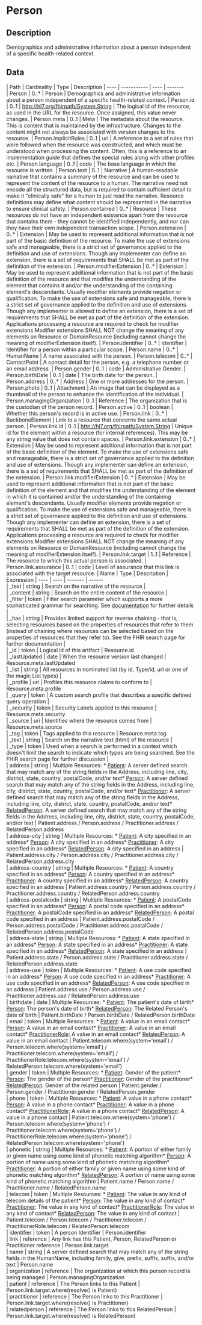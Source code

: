 
  # Person
 ## Description 
 Demographics and administrative information about a person independent of a specific health-related context. 

  ## Data
  <Tabs> <TabItem value="structure" label="Structure">
   | Path | Cardinality | Type | Description
  | ---- | ----------- | ---- | -------  
 | Person | 0..* | Person | Demographics and administrative information about a person independent of a specific health-related context. 
 | Person.id | 0..1 | http://hl7.org/fhirpath/System.String | The logical id of the resource, as used in the URL for the resource. Once assigned, this value never changes. 
 | Person.meta | 0..1 | Meta | The metadata about the resource. This is content that is maintained by the infrastructure. Changes to the content might not always be associated with version changes to the resource. 
 | Person.implicitRules | 0..1 | uri | A reference to a set of rules that were followed when the resource was constructed, and which must be understood when processing the content. Often, this is a reference to an implementation guide that defines the special rules along with other profiles etc. 
 | Person.language | 0..1 | code | The base language in which the resource is written. 
 | Person.text | 0..1 | Narrative | A human-readable narrative that contains a summary of the resource and can be used to represent the content of the resource to a human. The narrative need not encode all the structured data, but is required to contain sufficient detail to make it "clinically safe" for a human to just read the narrative. Resource definitions may define what content should be represented in the narrative to ensure clinical safety. 
 | Person.contained | 0..* | Resource | These resources do not have an independent existence apart from the resource that contains them - they cannot be identified independently, and nor can they have their own independent transaction scope. 
 | Person.extension | 0..* | Extension | May be used to represent additional information that is not part of the basic definition of the resource. To make the use of extensions safe and manageable, there is a strict set of governance  applied to the definition and use of extensions. Though any implementer can define an extension, there is a set of requirements that SHALL be met as part of the definition of the extension. 
 | Person.modifierExtension | 0..* | Extension | May be used to represent additional information that is not part of the basic definition of the resource and that modifies the understanding of the element that contains it and/or the understanding of the containing element's descendants. Usually modifier elements provide negation or qualification. To make the use of extensions safe and manageable, there is a strict set of governance applied to the definition and use of extensions. Though any implementer is allowed to define an extension, there is a set of requirements that SHALL be met as part of the definition of the extension. Applications processing a resource are required to check for modifier extensions.Modifier extensions SHALL NOT change the meaning of any elements on Resource or DomainResource (including cannot change the meaning of modifierExtension itself). 
 | Person.identifier | 0..* | Identifier | Identifier for a person within a particular scope. 
 | Person.name | 0..* | HumanName | A name associated with the person. 
 | Person.telecom | 0..* | ContactPoint | A contact detail for the person, e.g. a telephone number or an email address. 
 | Person.gender | 0..1 | code | Administrative Gender. 
 | Person.birthDate | 0..1 | date | The birth date for the person. 
 | Person.address | 0..* | Address | One or more addresses for the person. 
 | Person.photo | 0..1 | Attachment | An image that can be displayed as a thumbnail of the person to enhance the identification of the individual. 
 | Person.managingOrganization | 0..1 | Reference | The organization that is the custodian of the person record. 
 | Person.active | 0..1 | boolean | Whether this person's record is in active use. 
 | Person.link | 0..* | BackboneElement | Link to a resource that concerns the same actual person. 
 | Person.link.id | 0..1 | http://hl7.org/fhirpath/System.String | Unique id for the element within a resource (for internal references). This may be any string value that does not contain spaces. 
 | Person.link.extension | 0..* | Extension | May be used to represent additional information that is not part of the basic definition of the element. To make the use of extensions safe and manageable, there is a strict set of governance  applied to the definition and use of extensions. Though any implementer can define an extension, there is a set of requirements that SHALL be met as part of the definition of the extension. 
 | Person.link.modifierExtension | 0..* | Extension | May be used to represent additional information that is not part of the basic definition of the element and that modifies the understanding of the element in which it is contained and/or the understanding of the containing element's descendants. Usually modifier elements provide negation or qualification. To make the use of extensions safe and manageable, there is a strict set of governance applied to the definition and use of extensions. Though any implementer can define an extension, there is a set of requirements that SHALL be met as part of the definition of the extension. Applications processing a resource are required to check for modifier extensions.Modifier extensions SHALL NOT change the meaning of any elements on Resource or DomainResource (including cannot change the meaning of modifierExtension itself). 
 | Person.link.target | 1..1 | Reference | The resource to which this actual person is associated. 
 | Person.link.assurance | 0..1 | code | Level of assurance that this link is associated with the target resource. 
</TabItem>
 <TabItem value="searchparameter" label="Search Parameters">
   | Name | Type | Description  | Expression 
    | ---- | ---- | ------- | ------  
 | _text | string | Search on the narrative of the resource |   
 | _content | string | Search on the entire content of the resource |   
 | _filter | token | Filter search parameter which supports a more sophisticated grammar for searching. See [documentation](search_filter.html) for further details |   
 | _has | string | Provides limited support for reverse chaining - that is, selecting resources based on the properties of resources that refer to them (instead of chaining where resources can be selected based on the properties of resources that they refer to). See the FHIR search page for further documentation |   
 | _id | token | Logical id of this artifact | Resource.id  
 | _lastUpdated | date | When the resource version last changed | Resource.meta.lastUpdated  
 | _list | string | All resources in nominated list (by id, Type/id, url or one of the magic List types) |   
 | _profile | uri | Profiles this resource claims to conform to | Resource.meta.profile  
 | _query | token | A custom search profile that describes a specific defined query operation |   
 | _security | token | Security Labels applied to this resource | Resource.meta.security  
 | _source | uri | Identifies where the resource comes from | Resource.meta.source  
 | _tag | token | Tags applied to this resource | Resource.meta.tag  
 | _text | string | Search on the narrative text (html) of the resource |   
 | _type | token | Used when a search is performed in a context which doesn't limit the search to indicate which types are being searched. See the FHIR search page for further discussion |   
 | address | string | Multiple Resources: * [Patient](patient.html): A server defined search that may match any of the string fields in the Address, including line, city, district, state, country, postalCode, and/or text* [Person](person.html): A server defined search that may match any of the string fields in the Address, including line, city, district, state, country, postalCode, and/or text* [Practitioner](practitioner.html): A server defined search that may match any of the string fields in the Address, including line, city, district, state, country, postalCode, and/or text* [RelatedPerson](relatedperson.html): A server defined search that may match any of the string fields in the Address, including line, city, district, state, country, postalCode, and/or text | Patient.address / Person.address / Practitioner.address / RelatedPerson.address  
 | address-city | string | Multiple Resources: * [Patient](patient.html): A city specified in an address* [Person](person.html): A city specified in an address* [Practitioner](practitioner.html): A city specified in an address* [RelatedPerson](relatedperson.html): A city specified in an address | Patient.address.city / Person.address.city / Practitioner.address.city / RelatedPerson.address.city  
 | address-country | string | Multiple Resources: * [Patient](patient.html): A country specified in an address* [Person](person.html): A country specified in an address* [Practitioner](practitioner.html): A country specified in an address* [RelatedPerson](relatedperson.html): A country specified in an address | Patient.address.country / Person.address.country / Practitioner.address.country / RelatedPerson.address.country  
 | address-postalcode | string | Multiple Resources: * [Patient](patient.html): A postalCode specified in an address* [Person](person.html): A postal code specified in an address* [Practitioner](practitioner.html): A postalCode specified in an address* [RelatedPerson](relatedperson.html): A postal code specified in an address | Patient.address.postalCode / Person.address.postalCode / Practitioner.address.postalCode / RelatedPerson.address.postalCode  
 | address-state | string | Multiple Resources: * [Patient](patient.html): A state specified in an address* [Person](person.html): A state specified in an address* [Practitioner](practitioner.html): A state specified in an address* [RelatedPerson](relatedperson.html): A state specified in an address | Patient.address.state / Person.address.state / Practitioner.address.state / RelatedPerson.address.state  
 | address-use | token | Multiple Resources: * [Patient](patient.html): A use code specified in an address* [Person](person.html): A use code specified in an address* [Practitioner](practitioner.html): A use code specified in an address* [RelatedPerson](relatedperson.html): A use code specified in an address | Patient.address.use / Person.address.use / Practitioner.address.use / RelatedPerson.address.use  
 | birthdate | date | Multiple Resources: * [Patient](patient.html): The patient's date of birth* [Person](person.html): The person's date of birth* [RelatedPerson](relatedperson.html): The Related Person's date of birth | Patient.birthDate / Person.birthDate / RelatedPerson.birthDate  
 | email | token | Multiple Resources: * [Patient](patient.html): A value in an email contact* [Person](person.html): A value in an email contact* [Practitioner](practitioner.html): A value in an email contact* [PractitionerRole](practitionerrole.html): A value in an email contact* [RelatedPerson](relatedperson.html): A value in an email contact | Patient.telecom.where(system='email') / Person.telecom.where(system='email') / Practitioner.telecom.where(system='email') / PractitionerRole.telecom.where(system='email') / RelatedPerson.telecom.where(system='email')  
 | gender | token | Multiple Resources: * [Patient](patient.html): Gender of the patient* [Person](person.html): The gender of the person* [Practitioner](practitioner.html): Gender of the practitioner* [RelatedPerson](relatedperson.html): Gender of the related person | Patient.gender / Person.gender / Practitioner.gender / RelatedPerson.gender  
 | phone | token | Multiple Resources: * [Patient](patient.html): A value in a phone contact* [Person](person.html): A value in a phone contact* [Practitioner](practitioner.html): A value in a phone contact* [PractitionerRole](practitionerrole.html): A value in a phone contact* [RelatedPerson](relatedperson.html): A value in a phone contact | Patient.telecom.where(system='phone') / Person.telecom.where(system='phone') / Practitioner.telecom.where(system='phone') / PractitionerRole.telecom.where(system='phone') / RelatedPerson.telecom.where(system='phone')  
 | phonetic | string | Multiple Resources: * [Patient](patient.html): A portion of either family or given name using some kind of phonetic matching algorithm* [Person](person.html): A portion of name using some kind of phonetic matching algorithm* [Practitioner](practitioner.html): A portion of either family or given name using some kind of phonetic matching algorithm* [RelatedPerson](relatedperson.html): A portion of name using some kind of phonetic matching algorithm | Patient.name / Person.name / Practitioner.name / RelatedPerson.name  
 | telecom | token | Multiple Resources: * [Patient](patient.html): The value in any kind of telecom details of the patient* [Person](person.html): The value in any kind of contact* [Practitioner](practitioner.html): The value in any kind of contact* [PractitionerRole](practitionerrole.html): The value in any kind of contact* [RelatedPerson](relatedperson.html): The value in any kind of contact | Patient.telecom / Person.telecom / Practitioner.telecom / PractitionerRole.telecom / RelatedPerson.telecom  
 | identifier | token | A person Identifier | Person.identifier  
 | link | reference | Any link has this Patient, Person, RelatedPerson or Practitioner reference | Person.link.target  
 | name | string | A server defined search that may match any of the string fields in the HumanName, including family, give, prefix, suffix, suffix, and/or text | Person.name  
 | organization | reference | The organization at which this person record is being managed | Person.managingOrganization  
 | patient | reference | The Person links to this Patient | Person.link.target.where(resolve() is Patient)  
 | practitioner | reference | The Person links to this Practitioner | Person.link.target.where(resolve() is Practitioner)  
 | relatedperson | reference | The Person links to this RelatedPerson | Person.link.target.where(resolve() is RelatedPerson)  

</TabItem>
</Tabs>